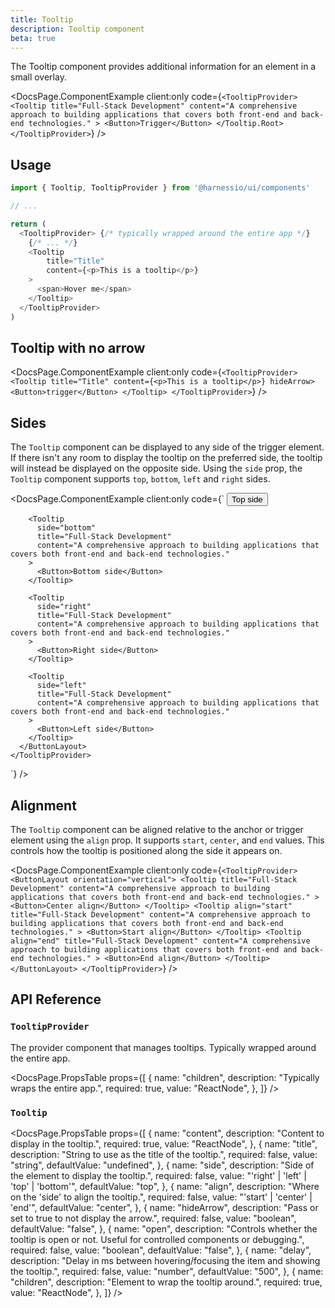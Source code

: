 ```yaml
---
title: Tooltip
description: Tooltip component
beta: true
---
```


The Tooltip component provides additional information for an element in a small overlay.


<DocsPage.ComponentExample
  client:only
  code={`<TooltipProvider>
    <Tooltip
        title="Full-Stack Development"
        content="A comprehensive approach to building applications that covers both front-end and back-end technologies."
    >
        <Button>Trigger</Button>
    </Tooltip.Root>
</TooltipProvider>`}
/>

## Usage

```typescript jsx
import { Tooltip, TooltipProvider } from '@harnessio/ui/components'

// ...

return (
  <TooltipProvider> {/* typically wrapped around the entire app */}
    {/* ... */}
    <Tooltip
        title="Title"
        content={<p>This is a tooltip</p>}
    >
      <span>Hover me</span>
    </Tooltip>
  </TooltipProvider>
)
```

## Tooltip with no arrow

<DocsPage.ComponentExample
  client:only
  code={`
    <TooltipProvider>
      <Tooltip title="Title" content={<p>This is a tooltip</p>} hideArrow>
        <Button>trigger</Button>
      </Tooltip>
    </TooltipProvider>
  `}
/>

## Sides

The `Tooltip` component can be displayed to any side of the trigger element. If there isn't any room to display the tooltip on the preferred side, the tooltip will instead be displayed on the opposite side. Using the `side` prop, the `Tooltip` component supports `top`, `bottom`, `left` and `right` sides.

<DocsPage.ComponentExample
  client:only
  code={`
    <TooltipProvider>
      <ButtonLayout orientation="vertical">
        <Tooltip
          title="Full-Stack Development"
          content="A comprehensive approach to building applications that covers both front-end and back-end technologies."
        >
          <Button>Top side</Button>
        </Tooltip>

        <Tooltip
          side="bottom"
          title="Full-Stack Development"
          content="A comprehensive approach to building applications that covers both front-end and back-end technologies."
        >
          <Button>Bottom side</Button>
        </Tooltip>

        <Tooltip
          side="right"
          title="Full-Stack Development"
          content="A comprehensive approach to building applications that covers both front-end and back-end technologies."
        >
          <Button>Right side</Button>
        </Tooltip>

        <Tooltip
          side="left"
          title="Full-Stack Development"
          content="A comprehensive approach to building applications that covers both front-end and back-end technologies."
        >
          <Button>Left side</Button>
        </Tooltip>
      </ButtonLayout>
    </TooltipProvider>

`}
/>

## Alignment

The `Tooltip` component can be aligned relative to the anchor or trigger element using the `align` prop. It supports `start`, `center`, and `end` values. This controls how the tooltip is positioned along the side it appears on.

<DocsPage.ComponentExample
  client:only
  code={`
    <TooltipProvider>
      <ButtonLayout orientation="vertical">
      <Tooltip
        title="Full-Stack Development"
        content="A comprehensive approach to building applications that covers both front-end and back-end technologies."
      >
        <Button>Center align</Button>
      </Tooltip>
      <Tooltip
        align="start"
        title="Full-Stack Development"
        content="A comprehensive approach to building applications that covers both front-end and back-end technologies."
      >
        <Button>Start align</Button>
      </Tooltip>
      <Tooltip
        align="end"
        title="Full-Stack Development"
        content="A comprehensive approach to building applications that covers both front-end and back-end technologies."
      >
        <Button>End align</Button>
      </Tooltip>
      </ButtonLayout>
    </TooltipProvider>
  `}
/>

## API Reference

### `TooltipProvider`

The provider component that manages tooltips. Typically wrapped around the entire app.

<DocsPage.PropsTable
  props={[
    {
      name: "children",
      description: "Typically wraps the entire app.",
      required: true,
      value: "ReactNode",
    },
  ]}
/>

### `Tooltip`

<DocsPage.PropsTable
  props={[
    {
      name: "content",
      description: "Content to display in the tooltip.",
      required: true,
      value: "ReactNode",
    },
    {
      name: "title",
      description: "String to use as the title of the tooltip.",
      required: false,
      value: "string",
      defaultValue: "undefined",
    },
    {
      name: "side",
      description: "Side of the element to display the tooltip.",
      required: false,
      value: "'right' | 'left' | 'top' | 'bottom'",
      defaultValue: "top",
    },
    {
      name: "align",
      description: "Where on the 'side' to align the tooltip.",
      required: false,
      value: "'start' | 'center' | 'end'",
      defaultValue: "center",
    },
    {
      name: "hideArrow",
      description: "Pass or set to true to not display the arrow.",
      required: false,
      value: "boolean",
      defaultValue: "false",
    },
    {
      name: "open",
      description:
        "Controls whether the tooltip is open or not. Useful for controlled components or debugging.",
      required: false,
      value: "boolean",
      defaultValue: "false",
    },
    {
      name: "delay",
      description:
        "Delay in ms between hovering/focusing the item and showing the tooltip.",
      required: false,
      value: "number",
      defaultValue: "500",
    },
    {
      name: "children",
      description: "Element to wrap the tooltip around.",
      required: true,
      value: "ReactNode",
    },
  ]}
/>
